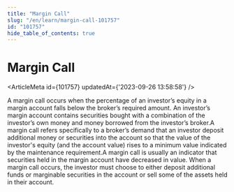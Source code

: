 ```yaml
---
title: "Margin Call"
slug: "/en/learn/margin-call-101757"
id: "101757"
hide_table_of_contents: true
---
```



# Margin Call

<ArticleMeta id={101757} updatedAt={'2023-09-26 13:58:58'} />
<div className='border-solid border-b border-t-0 my-4 border-[var(--ifm-color-gray-300)]' />

A margin call occurs when the percentage of an investor’s equity in a margin account falls below the broker’s required amount. An investor’s margin account contains securities bought with a combination of the investor’s own money and money borrowed from the investor’s broker.A margin call refers specifically to a broker’s demand that an investor deposit additional money or securities into the account so that the value of the investor's equity (and the account value) rises to a minimum value indicated by the maintenance requirement.A margin call is usually an indicator that securities held in the margin account have decreased in value. When a margin call occurs, the investor must choose to either deposit additional funds or marginable securities in the account or sell some of the assets held in their account.

